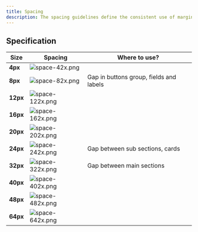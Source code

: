 ```yaml
---
title: Spacing
description: The spacing guidelines define the consistent use of margins and paddings across all components, ensuring a harmonious and visually appealing layout.
---
```



## Specification

| Size     | Spacing                                                                                                     | Where to use?                           |
| -------- | ----------------------------------------------------------------------------------------------------------- | --------------------------------------- |
| **4px**  | <Image width={64} height={51} src="/assets/design/space-42x.png" alt="space-42x.png" className="my-0"  />   |                                         |
| **8px**  | <Image width={64} height={51} src="/assets/design/space-82x.png" alt="space-82x.png" className="my-0"  />   | Gap in buttons group, fields and labels |
| **12px** | <Image width={64} height={51} src="/assets/design/space-122x.png" alt="space-122x.png" className="my-0"  /> |                                         |
| **16px** | <Image width={64} height={51} src="/assets/design/space-162x.png" alt="space-162x.png" className="my-0"  /> |                                         |
| **20px** | <Image width={64} height={51} src="/assets/design/space-202x.png" alt="space-202x.png" className="my-0"  /> |                                         |
| **24px** | <Image width={64} height={51} src="/assets/design/space-242x.png" alt="space-242x.png" className="my-0"  /> | Gap between sub sections, cards         |
| **32px** | <Image width={64} height={51} src="/assets/design/space-322x.png" alt="space-322x.png" className="my-0"  /> | Gap between main sections               |
| **40px** | <Image width={64} height={51} src="/assets/design/space-402x.png" alt="space-402x.png" className="my-0"  /> |                                         |
| **48px** | <Image width={64} height={51} src="/assets/design/space-482x.png" alt="space-482x.png" className="my-0"  /> |                                         |
| **64px** | <Image width={64} height={51} src="/assets/design/space-642x.png" alt="space-642x.png" className="my-0"  /> |                                         |
